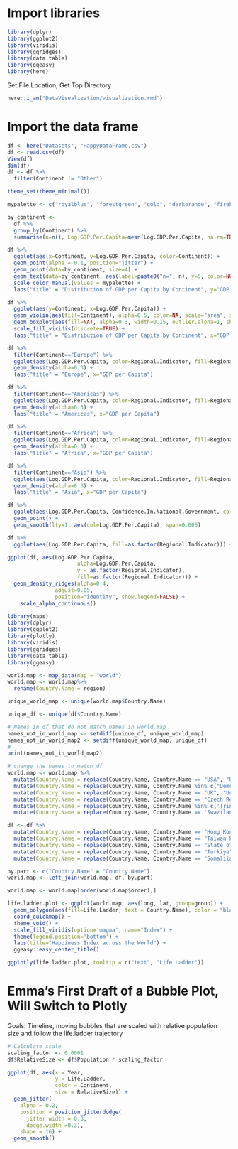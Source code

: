 # Import libraries
```r
library(dplyr)
library(ggplot2)
library(viridis)
library(ggridges)
library(data.table)
library(ggeasy)
library(here)
```

Set File Location, Get Top Directory
```r
here::i_am("DataVisualization/visualization.rmd")
```

# Import the data frame
```r
df <- here("Datasets", "HappyDataFrame.csv")
df <- read.csv(df)
View(df)
dim(df)
df <- df %>%
  filter(Continent != "Other")
```

```r
theme_set(theme_minimal())

mypalette <- c("royalblue", "forestgreen", "gold", "darkorange", "firebrick")
```

```r
by_continent <-
  df %>%
  group_by(Continent) %>%
  summarise(n=n(), Log.GDP.Per.Capita=mean(Log.GDP.Per.Capita, na.rm=TRUE))

df %>%
  ggplot(aes(x=Continent, y=Log.GDP.Per.Capita, color=Continent)) +
  geom_point(alpha = 0.1, position="jitter") +
  geom_point(data=by_continent, size=4) +
  geom_text(data=by_continent, aes(label=paste0("n=", n), y=5, color=NULL)) +
  scale_color_manual(values = mypalette) +
  labs("title" = "Distribution of GDP per Capita by Continent", y="GDP per Capita")
```

```r
df %>%
  ggplot(aes(y=Continent, x=Log.GDP.Per.Capita)) +
  geom_violin(aes(fill=Continent), alpha=0.5, color=NA, scale="area", show.legend=FALSE) + 
  geom_boxplot(aes(fill=NA), alpha=0.3, width=0.15, outlier.alpha=1, show.legend=FALSE) +
  scale_fill_viridis(discrete=TRUE) +
  labs("title" = "Distribution of GDP per Capita by Continent", x="GDP per Capita")
```
```r
df %>%
  filter(Continent=="Europe") %>%
  ggplot(aes(Log.GDP.Per.Capita, color=Regional.Indicator, fill=Regional.Indicator)) +
  geom_density(alpha=0.3) +
  labs("title" = "Europe", x="GDP per Capita")
```

```r
df %>%
  filter(Continent=="Americas") %>%
  ggplot(aes(Log.GDP.Per.Capita, color=Regional.Indicator, fill=Regional.Indicator)) +
  geom_density(alpha=0.3) +
  labs("title" = "Americas", x="GDP per Capita")
```

```r
df %>%
  filter(Continent=="Africa") %>%
  ggplot(aes(Log.GDP.Per.Capita, color=Regional.Indicator, fill=Regional.Indicator)) +
  geom_density(alpha=0.3) +
  labs("title" = "Africa", x="GDP per Capita")
```

```r
df %>%
  filter(Continent=="Asia") %>%
  ggplot(aes(Log.GDP.Per.Capita, color=Regional.Indicator, fill=Regional.Indicator)) +
  geom_density(alpha=0.3) +
  labs("title" = "Asia", x="GDP per Capita")
```
```r
df %>%
  ggplot(aes(Log.GDP.Per.Capita, Confidence.In.National.Government, color=Log.GDP.Per.Capita)) +
  geom_point() + 
  geom_smooth(lty=1, aes(col=Log.GDP.Per.Capita), span=0.005)
```

```r
df %>%
  ggplot(aes(Log.GDP.Per.Capita, fill=as.factor(Regional.Indicator))) + geom_histogram(col="white")
```

```r
ggplot(df, aes(Log.GDP.Per.Capita, 
                      alpha=Log.GDP.Per.Capita, 
                      y = as.factor(Regional.Indicator),
                      fill=as.factor(Regional.Indicator))) +
  geom_density_ridges(alpha=0.4, 
               adjust=0.05, 
               position="identity", show.legend=FALSE) +
    scale_alpha_continuous()
```

```r

library(maps)
library(dplyr)
library(ggplot2)
library(plotly)
library(viridis)
library(ggridges)
library(data.table)
library(ggeasy)

world.map <- map_data(map = "world")
world.map <- world.map%>%
  rename(Country.Name = region)

unique_world_map <- unique(world.map$Country.Name)

unique_df <- unique(df$Country.Name)

# Names in df that do not match names in world.map
names_not_in_world_map <- setdiff(unique_df, unique_world_map)
names_not_in_world_map2 <- setdiff(unique_world_map, unique_df)
#
print(names_not_in_world_map2)

# change the names to match df
world.map <- world.map %>%
  mutate(Country.Name = replace(Country.Name, Country.Name == "USA", "United States")) %>%
  mutate(Country.Name = replace(Country.Name, Country.Name %in% c("Democratic Republic of the Congo", "Republic of Congo"), "Congo (Brazzaville)")) %>%
  mutate(Country.Name = replace(Country.Name, Country.Name == "UK", "United Kingdom"))%>%
  mutate(Country.Name = replace(Country.Name, Country.Name == "Czech Republic", "Czechia"))%>%
  mutate(Country.Name = replace(Country.Name, Country.Name %in% c('Trinidad', 'Tobago'), "Trinidad and Tobago"))%>%
  mutate(Country.Name = replace(Country.Name, Country.Name == 'Swaziland', "Eswatini"))

df <- df %>%
  mutate(Country.Name = replace(Country.Name, Country.Name == "Hong Kong S.A.R. of China", "China"))%>%
  mutate(Country.Name = replace(Country.Name, Country.Name == "Taiwan Province of China", "Taiwan"))%>%
  mutate(Country.Name = replace(Country.Name, Country.Name == "State of Palestine", "Palestine"))%>%
  mutate(Country.Name = replace(Country.Name, Country.Name == "Turkiye", "Turkey"))%>%
  mutate(Country.Name = replace(Country.Name, Country.Name == "Somaliland region", "Somalia"))

by.part <- c("Country.Name" = "Country.Name")
world.map <- left_join(world.map, df, by.part)

world.map <- world.map[order(world.map$order),]

life.ladder.plot <- ggplot(world.map, aes(long, lat, group=group)) +
  geom_polygon(aes(fill=Life.Ladder, text = Country.Name), color = "black",size = 0.2) +
  coord_quickmap() +
  theme_void() +
  scale_fill_viridis(option='magma', name="Index") +
  theme(legend.position='bottom') +
  labs(title="Happiness Index across the World") +
  ggeasy::easy_center_title()

ggplotly(life.ladder.plot, tooltip = c("text", "Life.Ladder"))

```


# Emma's First Draft of a Bubble Plot, Will Switch to Plotly
Goals:
Timeline, moving bubbles that are scaled with relative population size and follow the life.ladder trajectory
```r
# Calculate scale
scaling_factor <- 0.0001 
df$RelativeSize <- df$Population * scaling_factor

ggplot(df, aes(x = Year, 
               y = Life.Ladder, 
               color = Continent, 
               size = RelativeSize)) +
  geom_jitter(
    alpha = 0.2, 
    position = position_jitterdodge(
      jitter.width = 0.3, 
      dodge.width =0.3),
    shape = 16) +
  geom_smooth()

```

